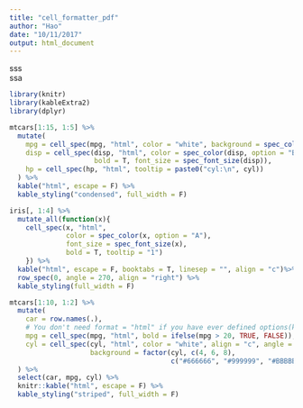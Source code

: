 ```yaml
---
title: "cell_formatter_pdf"
author: "Hao"
date: "10/11/2017"
output: html_document
---
```


<script>
  $( function() {
    $( document ).tooltip();
  } );
</script>


<div><div class = "tooltip">sss</div>ssa</div>
```r
library(knitr)
library(kableExtra2)
library(dplyr)
```

```r
mtcars[1:15, 1:5] %>%
  mutate(
    mpg = cell_spec(mpg, "html", color = "white", background = spec_color(mpg)),
    disp = cell_spec(disp, "html", color = spec_color(disp, option = "B"), 
                     bold = T, font_size = spec_font_size(disp)),
    hp = cell_spec(hp, "html", tooltip = paste0("cyl:\n", cyl))
  ) %>%
  kable("html", escape = F) %>%
  kable_styling("condensed", full_width = F)
```

```r
iris[, 1:4] %>%
  mutate_all(function(x){
    cell_spec(x, "html", 
              color = spec_color(x, option = "A"), 
              font_size = spec_font_size(x),
              bold = T, tooltip = "1")
    }) %>%
  kable("html", escape = F, booktabs = T, linesep = "", align = "c")%>%
  row_spec(0, angle = 270, align = "right") %>%
  kable_styling(full_width = F) 
```

```r
mtcars[1:10, 1:2] %>%
  mutate(
    car = row.names(.),
    # You don't need format = "html" if you have ever defined options(knitr.table.format)
    mpg = cell_spec(mpg, "html", bold = ifelse(mpg > 20, TRUE, FALSE)),
    cyl = cell_spec(cyl, "html", color = "white", align = "c", angle = 45, 
                    background = factor(cyl, c(4, 6, 8), 
                                        c("#666666", "#999999", "#BBBBBB")))
  ) %>%
  select(car, mpg, cyl) %>%
  knitr::kable("html", escape = F) %>%
  kable_styling("striped", full_width = F)
```
